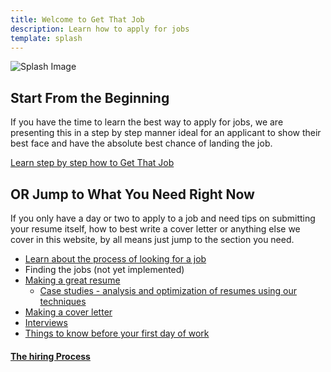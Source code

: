 ```yaml
---
title: Welcome to Get That Job
description: Learn how to apply for jobs
template: splash
---
```


![Splash Image](../../assets/resumes-and-cover-letters.jpg)
## Start From the Beginning
If you have the time to learn the best way to apply for jobs, we are presenting this in a step by step manner ideal for an applicant to show their best face and have the absolute best chance of landing the job. 

[Learn step by step how to Get That Job](/hiring-process)

## OR Jump to What You Need Right Now
If you only have a day or two to apply to a job and need tips on submitting your resume itself, how to best write a cover letter or anything else we cover in this website, by all means just jump to the section you need. 

- [Learn about the process of looking for a job](/hiring-process)
- Finding the jobs (not yet implemented) 
- [Making a great resume](/resume)
  - [Case studies - analysis and optimization of resumes using our techniques](/resume/case-study-A)
- [Making a cover letter](/cover-letter)
- [Interviews](/interviews)
- [Things to know before your first day of work](/first-day)


#### [The hiring Process](/hiring-process)